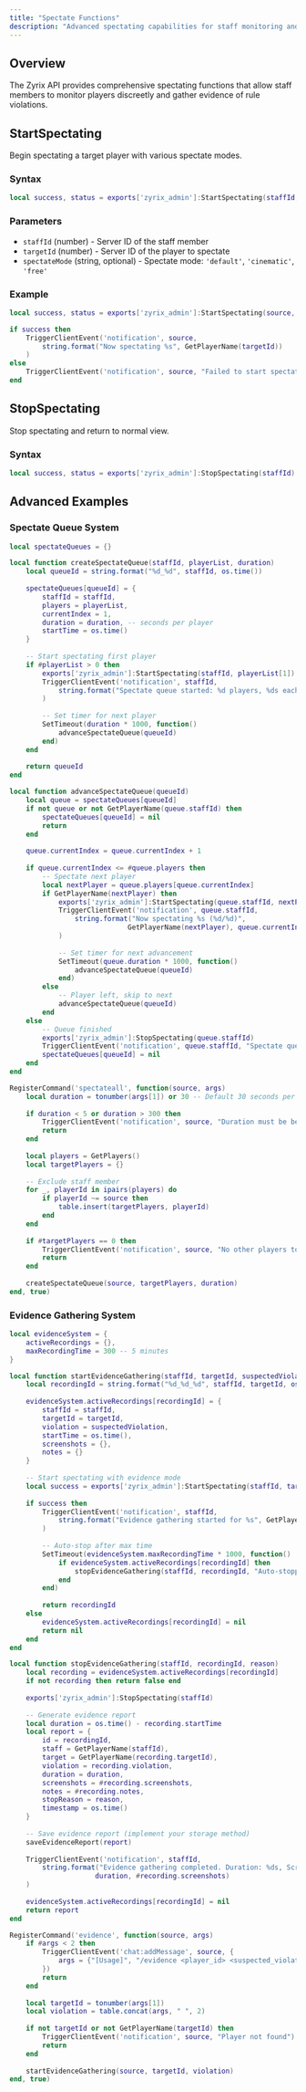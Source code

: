 ```yaml
---
title: "Spectate Functions"
description: "Advanced spectating capabilities for staff monitoring and administration"
---
```


## Overview

The Zyrix API provides comprehensive spectating functions that allow staff members to monitor players discreetly and gather evidence of rule violations.

## StartSpectating

Begin spectating a target player with various spectate modes.

### Syntax
```lua
local success, status = exports['zyrix_admin']:StartSpectating(staffId, targetId, spectateMode)
```

### Parameters
- `staffId` (number) - Server ID of the staff member
- `targetId` (number) - Server ID of the player to spectate
- `spectateMode` (string, optional) - Spectate mode: `'default'`, `'cinematic'`, `'free'`

### Example
```lua
local success, status = exports['zyrix_admin']:StartSpectating(source, targetId, 'default')

if success then
    TriggerClientEvent('notification', source, 
        string.format("Now spectating %s", GetPlayerName(targetId))
    )
else
    TriggerClientEvent('notification', source, "Failed to start spectating: " .. status)
end
```

## StopSpectating

Stop spectating and return to normal view.

### Syntax
```lua
local success, status = exports['zyrix_admin']:StopSpectating(staffId)
```

## Advanced Examples

### Spectate Queue System
```lua
local spectateQueues = {}

local function createSpectateQueue(staffId, playerList, duration)
    local queueId = string.format("%d_%d", staffId, os.time())
    
    spectateQueues[queueId] = {
        staffId = staffId,
        players = playerList,
        currentIndex = 1,
        duration = duration, -- seconds per player
        startTime = os.time()
    }
    
    -- Start spectating first player
    if #playerList > 0 then
        exports['zyrix_admin']:StartSpectating(staffId, playerList[1])
        TriggerClientEvent('notification', staffId, 
            string.format("Spectate queue started: %d players, %ds each", #playerList, duration)
        )
        
        -- Set timer for next player
        SetTimeout(duration * 1000, function()
            advanceSpectateQueue(queueId)
        end)
    end
    
    return queueId
end

local function advanceSpectateQueue(queueId)
    local queue = spectateQueues[queueId]
    if not queue or not GetPlayerName(queue.staffId) then
        spectateQueues[queueId] = nil
        return
    end
    
    queue.currentIndex = queue.currentIndex + 1
    
    if queue.currentIndex <= #queue.players then
        -- Spectate next player
        local nextPlayer = queue.players[queue.currentIndex]
        if GetPlayerName(nextPlayer) then
            exports['zyrix_admin']:StartSpectating(queue.staffId, nextPlayer)
            TriggerClientEvent('notification', queue.staffId, 
                string.format("Now spectating %s (%d/%d)", 
                             GetPlayerName(nextPlayer), queue.currentIndex, #queue.players)
            )
            
            -- Set timer for next advancement
            SetTimeout(queue.duration * 1000, function()
                advanceSpectateQueue(queueId)
            end)
        else
            -- Player left, skip to next
            advanceSpectateQueue(queueId)
        end
    else
        -- Queue finished
        exports['zyrix_admin']:StopSpectating(queue.staffId)
        TriggerClientEvent('notification', queue.staffId, "Spectate queue completed")
        spectateQueues[queueId] = nil
    end
end

RegisterCommand('spectateall', function(source, args)
    local duration = tonumber(args[1]) or 30 -- Default 30 seconds per player
    
    if duration < 5 or duration > 300 then
        TriggerClientEvent('notification', source, "Duration must be between 5-300 seconds")
        return
    end
    
    local players = GetPlayers()
    local targetPlayers = {}
    
    -- Exclude staff member
    for _, playerId in ipairs(players) do
        if playerId ~= source then
            table.insert(targetPlayers, playerId)
        end
    end
    
    if #targetPlayers == 0 then
        TriggerClientEvent('notification', source, "No other players to spectate")
        return
    end
    
    createSpectateQueue(source, targetPlayers, duration)
end, true)
```

### Evidence Gathering System
```lua
local evidenceSystem = {
    activeRecordings = {},
    maxRecordingTime = 300 -- 5 minutes
}

local function startEvidenceGathering(staffId, targetId, suspectedViolation)
    local recordingId = string.format("%d_%d_%d", staffId, targetId, os.time())
    
    evidenceSystem.activeRecordings[recordingId] = {
        staffId = staffId,
        targetId = targetId,
        violation = suspectedViolation,
        startTime = os.time(),
        screenshots = {},
        notes = {}
    }
    
    -- Start spectating with evidence mode
    local success = exports['zyrix_admin']:StartSpectating(staffId, targetId, 'evidence')
    
    if success then
        TriggerClientEvent('notification', staffId, 
            string.format("Evidence gathering started for %s", GetPlayerName(targetId))
        )
        
        -- Auto-stop after max time
        SetTimeout(evidenceSystem.maxRecordingTime * 1000, function()
            if evidenceSystem.activeRecordings[recordingId] then
                stopEvidenceGathering(staffId, recordingId, "Auto-stopped after time limit")
            end
        end)
        
        return recordingId
    else
        evidenceSystem.activeRecordings[recordingId] = nil
        return nil
    end
end

local function stopEvidenceGathering(staffId, recordingId, reason)
    local recording = evidenceSystem.activeRecordings[recordingId]
    if not recording then return false end
    
    exports['zyrix_admin']:StopSpectating(staffId)
    
    -- Generate evidence report
    local duration = os.time() - recording.startTime
    local report = {
        id = recordingId,
        staff = GetPlayerName(staffId),
        target = GetPlayerName(recording.targetId),
        violation = recording.violation,
        duration = duration,
        screenshots = #recording.screenshots,
        notes = #recording.notes,
        stopReason = reason,
        timestamp = os.time()
    }
    
    -- Save evidence report (implement your storage method)
    saveEvidenceReport(report)
    
    TriggerClientEvent('notification', staffId, 
        string.format("Evidence gathering completed. Duration: %ds, Screenshots: %d", 
                     duration, #recording.screenshots)
    )
    
    evidenceSystem.activeRecordings[recordingId] = nil
    return report
end

RegisterCommand('evidence', function(source, args)
    if #args < 2 then
        TriggerClientEvent('chat:addMessage', source, {
            args = {"[Usage]", "/evidence <player_id> <suspected_violation>"}
        })
        return
    end
    
    local targetId = tonumber(args[1])
    local violation = table.concat(args, " ", 2)
    
    if not targetId or not GetPlayerName(targetId) then
        TriggerClientEvent('notification', source, "Player not found")
        return
    end
    
    startEvidenceGathering(source, targetId, violation)
end, true)
```